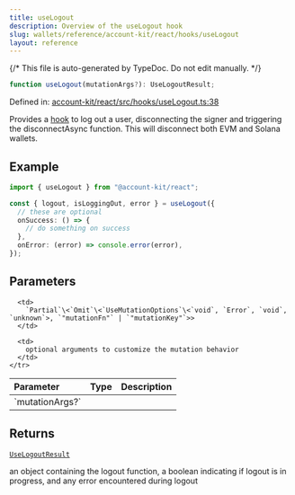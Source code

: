 ```yaml
---
title: useLogout
description: Overview of the useLogout hook
slug: wallets/reference/account-kit/react/hooks/useLogout
layout: reference
---
```


{/* This file is auto-generated by TypeDoc. Do not edit manually. */}

```ts
function useLogout(mutationArgs?): UseLogoutResult;
```

Defined in: [account-kit/react/src/hooks/useLogout.ts:38](https://github.com/alchemyplatform/aa-sdk/blob/ad165355d980f9a16dd388088895bfc851df8656/account-kit/react/src/hooks/useLogout.ts#L38)

Provides a [hook](https://github.com/alchemyplatform/aa-sdk/blob/main/account-kit/react/src/hooks/useLogout.ts) to log out a user, disconnecting the signer and triggering the disconnectAsync function.
This will disconnect both EVM and Solana wallets.

## Example

```ts twoslash
import { useLogout } from "@account-kit/react";

const { logout, isLoggingOut, error } = useLogout({
  // these are optional
  onSuccess: () => {
    // do something on success
  },
  onError: (error) => console.error(error),
});
```

## Parameters

<table>
  <thead>
    <tr>
      <th align="left">Parameter</th>
      <th align="left">Type</th>
      <th align="left">Description</th>
    </tr>
  </thead>

  <tbody>
    <tr>
      <td>
        `mutationArgs?`
      </td>

      <td>
        `Partial`\<`Omit`\<`UseMutationOptions`\<`void`, `Error`, `void`, `unknown`>, `"mutationFn"` | `"mutationKey"`>>
      </td>

      <td>
        optional arguments to customize the mutation behavior
      </td>
    </tr>

  </tbody>
</table>

## Returns

[`UseLogoutResult`](../type-aliases/UseLogoutResult.mdx)

an object containing the logout function, a boolean indicating if logout is in progress, and any error encountered during logout
